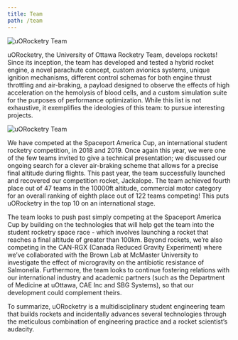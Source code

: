 ```yaml
---
title: Team
path: /team
---
```


![uORocketry Team](/images/IMG_5414.webp)

uORocketry, the University of Ottawa Rocketry Team, develops rockets! Since its inception, the team has developed and tested a hybrid rocket engine, a novel parachute concept, custom avionics systems, unique ignition mechanisms, different control schemas for both engine thrust throttling and air-braking, a payload designed to observe the effects of high acceleration on the hemolysis of blood cells, and a custom simulation suite for the purposes of performance optimization. While this list is not exhaustive, it exemplifies the ideologies of this team: to pursue interesting projects.

![uORocketry Team](/images/paul-rocket-73.webp)

We have competed at the Spaceport America Cup, an international student rocketry competition, in 2018 and 2019. Once again this year, we were one of the few teams invited to give a technical presentation; we discussed our ongoing search for a clever air-braking scheme that allows for a precise final altitude during flights. This past year, the team successfully launched and recovered our competition rocket, Jackalope. The team achieved fourth place out of 47 teams in the 10000ft altitude, commercial motor category for an overall ranking of eighth place out of 122 teams competing! This puts uORocketry in the top 10 on an international stage.

The team looks to push past simply competing at the Spaceport America Cup by building on the technologies that will help get the team into the student rocketry space race - which involves launching a rocket that reaches a final altitude of greater than 100km. Beyond rockets, we’re also competing in the CAN-RGX (Canada Reduced Gravity Experiment) where we’ve collaborated with the Brown Lab at McMaster University to investigate the effect of microgravity on the antibiotic resistance of Salmonella. Furthermore, the team looks to continue fostering relations with our international industry and academic partners (such as the Department of Medicine at uOttawa, CAE Inc and SBG Systems), so that our development could complement theirs.

To summarize, uORocketry is a multidisciplinary student engineering team that builds rockets and incidentally advances several technologies through the meticulous combination of engineering practice and a rocket scientist’s audacity.
